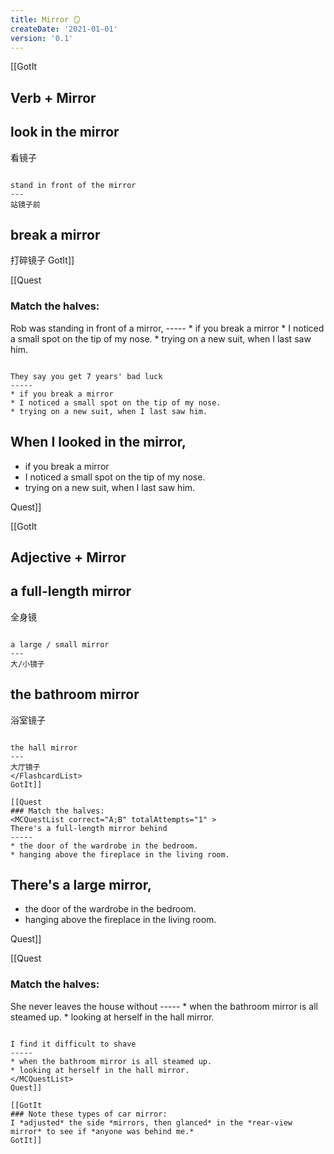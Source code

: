 ```yaml
---
title: Mirror 🪞
createDate: '2021-01-01'
version: '0.1'
---
```


[[GotIt
## Verb + Mirror
<FlashcardList>

look in the mirror
---
看镜子

~~~

stand in front of the mirror
---
站镜子前

~~~

break a mirror
---
打碎镜子
</FlashcardList>
GotIt]]


[[Quest
### Match the halves:

<MCQuestList correct="C;A;B" totalAttempts="2" >
Rob was standing in front of a mirror,
-----
* if you break a mirror
* I noticed a small spot on the tip of my nose.
* trying on a new suit, when I last saw him.

~~~~~

They say you get 7 years' bad luck
-----
* if you break a mirror
* I noticed a small spot on the tip of my nose.
* trying on a new suit, when I last saw him.

~~~~~

When I looked in the mirror,
-----
* if you break a mirror
* I noticed a small spot on the tip of my nose.
* trying on a new suit, when I last saw him.
</MCQuestList>
Quest]]

[[GotIt
## Adjective + Mirror
<FlashcardList>

a full-length mirror
---
全身镜

~~~

a large / small mirror
---
大/小镜子

~~~

the bathroom mirror
---
浴室镜子

~~~

the hall mirror
---
大厅镜子
</FlashcardList>
GotIt]]

[[Quest
### Match the halves:
<MCQuestList correct="A;B" totalAttempts="1" >
There's a full-length mirror behind
-----
* the door of the wardrobe in the bedroom.
* hanging above the fireplace in the living room.

~~~~~

There's a large mirror,
-----
* the door of the wardrobe in the bedroom.
* hanging above the fireplace in the living room.
</MCQuestList>
Quest]]

[[Quest
### Match the halves:
<MCQuestList correct="B;A" totalAttempts="1" >
She never leaves the house without
-----
* when the bathroom mirror is all steamed up.
* looking at herself in the hall mirror.

~~~~~

I find it difficult to shave
-----
* when the bathroom mirror is all steamed up.
* looking at herself in the hall mirror.
</MCQuestList>
Quest]]

[[GotIt
### Note these types of car mirror: 
I *adjusted* the side *mirrors, then glanced* in the *rear-view mirror* to see if *anyone was behind me.*
GotIt]]








